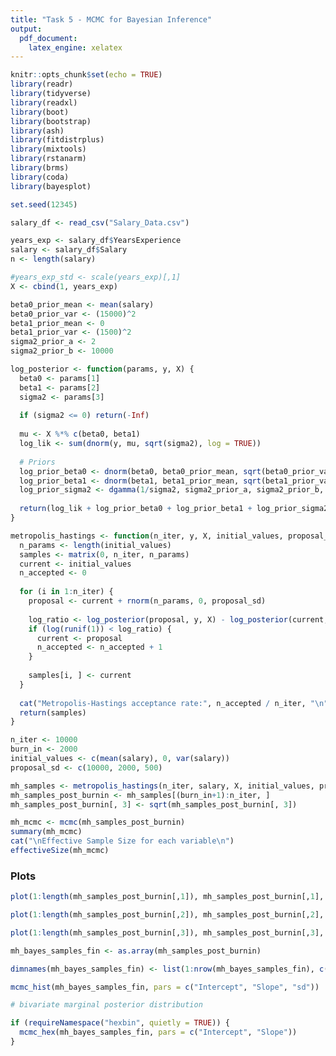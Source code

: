 ```yaml
---
title: "Task 5 - MCMC for Bayesian Inference"
output:
  pdf_document:
    latex_engine: xelatex
---
```


```r
knitr::opts_chunk$set(echo = TRUE)
library(readr)
library(tidyverse)
library(readxl)
library(boot)
library(bootstrap)
library(ash)
library(fitdistrplus)
library(mixtools)
library(rstanarm)
library(brms)
library(coda)
library(bayesplot)

set.seed(12345)

salary_df <- read_csv("Salary_Data.csv")
```


```r
years_exp <- salary_df$YearsExperience
salary <- salary_df$Salary
n <- length(salary)

#years_exp_std <- scale(years_exp)[,1]
X <- cbind(1, years_exp) 

beta0_prior_mean <- mean(salary)
beta0_prior_var <- (15000)^2
beta1_prior_mean <- 0         
beta1_prior_var <- (1500)^2  
sigma2_prior_a <- 2              
sigma2_prior_b <- 10000    

log_posterior <- function(params, y, X) {
  beta0 <- params[1]
  beta1 <- params[2]
  sigma2 <- params[3]
  
  if (sigma2 <= 0) return(-Inf) 
  
  mu <- X %*% c(beta0, beta1)
  log_lik <- sum(dnorm(y, mu, sqrt(sigma2), log = TRUE))
  
  # Priors
  log_prior_beta0 <- dnorm(beta0, beta0_prior_mean, sqrt(beta0_prior_var), log = TRUE)
  log_prior_beta1 <- dnorm(beta1, beta1_prior_mean, sqrt(beta1_prior_var), log = TRUE)
  log_prior_sigma2 <- dgamma(1/sigma2, sigma2_prior_a, sigma2_prior_b, log = TRUE) - 2*log(sigma2)
  
  return(log_lik + log_prior_beta0 + log_prior_beta1 + log_prior_sigma2)
}

metropolis_hastings <- function(n_iter, y, X, initial_values, proposal_sd) {
  n_params <- length(initial_values)
  samples <- matrix(0, n_iter, n_params)
  current <- initial_values
  n_accepted <- 0
  
  for (i in 1:n_iter) {
    proposal <- current + rnorm(n_params, 0, proposal_sd)
    
    log_ratio <- log_posterior(proposal, y, X) - log_posterior(current, y, X)
    if (log(runif(1)) < log_ratio) {
      current <- proposal
      n_accepted <- n_accepted + 1
    }
    
    samples[i, ] <- current
  }
  
  cat("Metropolis-Hastings acceptance rate:", n_accepted / n_iter, "\n")
  return(samples)
}

```

```r
n_iter <- 10000
burn_in <- 2000
initial_values <- c(mean(salary), 0, var(salary))
proposal_sd <- c(10000, 2000, 500)

mh_samples <- metropolis_hastings(n_iter, salary, X, initial_values, proposal_sd)
mh_samples_post_burnin <- mh_samples[(burn_in+1):n_iter, ]
mh_samples_post_burnin[, 3] <- sqrt(mh_samples_post_burnin[, 3]) 

```

```r
mh_mcmc <- mcmc(mh_samples_post_burnin)
summary(mh_mcmc)
cat("\nEffective Sample Size for each variable\n")
effectiveSize(mh_mcmc)
```



### Plots


```r
plot(1:length(mh_samples_post_burnin[,1]), mh_samples_post_burnin[,1], type = "l", ylab="y values", xlab="iteration", main = "Trace Plot of Intercept")

plot(1:length(mh_samples_post_burnin[,2]), mh_samples_post_burnin[,2], type = "l", ylab="y values", xlab="iteration", main = "Trace Plot of Slope")

plot(1:length(mh_samples_post_burnin[,3]), mh_samples_post_burnin[,3], type = "l", ylab="y values", xlab="iteration", main = "Trace Plot of standard deviation")
```










```r
mh_bayes_samples_fin <- as.array(mh_samples_post_burnin)

dimnames(mh_bayes_samples_fin) <- list(1:nrow(mh_bayes_samples_fin), c("Intercept", "Slope", "sd"))

```

```r
mcmc_hist(mh_bayes_samples_fin, pars = c("Intercept", "Slope", "sd"))
```


```r
# bivariate marginal posterior distribution

if (requireNamespace("hexbin", quietly = TRUE)) {
  mcmc_hex(mh_bayes_samples_fin, pars = c("Intercept", "Slope"))
}
```

